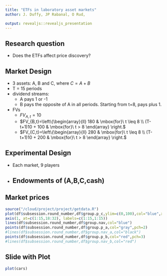 ```yaml
---
title: "ETFs in laboratory asset markets"
author: J. Duffy, JP Rabanal, O Rud, 

output: revealjs::revealjs_presentation
---
```


## Research question

- Does the ETFs affect price discovery? 

## Market Design

- 3 assets: A, B and C, where $C= A + B$
- T = 15 periods
- dividend streams: 
  - A pays 1 or -1 
  - B pays the opposite of A in all periods. Starting from t=8, pays plus 1. 
- FVs
  - $FV_{{A,t}}= 10$
  - $FV_{B,t}=\left\{\begin{array}{ll} 180 & \mbox{for}\ t \leq 8 \\
            (T-t+1)10 + 100 & \mbox{for}\ t > 8
            \end{array} \right.$
  - $FV_{C,t}=\left\{\begin{array}{ll} 280 & \mbox{for}\ t \leq 8 \\
            (T-t+1)10 + 200 & \mbox{for}\ t > 8
            \end{array} \right.$

## Experimental Design

- Each market, 9 players
- Endowments of (A,B,C,cash)
  - 

## Market prices

```r
source("/cloud/project/project/getdata.R")
plot(df$subsession.round_number,df$group.p_c,ylim=c(0,100),col="blue",xaxt = "n",xlab="period",ylab = "prices")
axis(1, at=c(1:15,18:32), labels=c(1:15,1:15))
lines(df$subsession.round_number,df$group.nav,col="blue")
points(df$subsession.round_number,df$group.p_a,col="gray",pch=2)
#lines(df$subsession.round_number,df$group.nav_a,col="black")
points(df$subsession.round_number,df$group.p_b,col="red",pch=3)
#lines(df$subsession.round_number,df$group.nav_b,col="red")
```

## Slide with Plot

```r
plot(cars)
```

